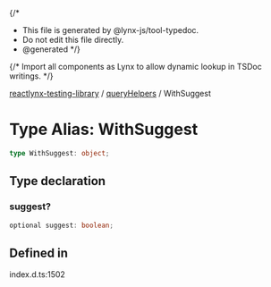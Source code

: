 {/*
* This file is generated by @lynx-js/tool-typedoc.
* Do not edit this file directly.
* @generated
*/}

{/* Import all components as Lynx to allow dynamic lookup in TSDoc writings. */}


[reactlynx-testing-library](/api/reactlynx-testing-library/index.mdx) / [queryHelpers](/api/reactlynx-testing-library/Namespace.queryHelpers.mdx) / WithSuggest

# Type Alias: WithSuggest

```ts
type WithSuggest: object;
```

## Type declaration

### suggest?

```ts
optional suggest: boolean;
```

## Defined in

index.d.ts:1502
